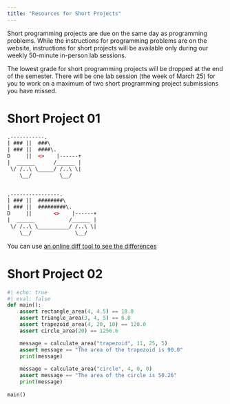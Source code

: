 ```yaml
---
title: "Resources for Short Projects"
---
```


Short programming projects are due on the same day as programming problems. While the instructions for programming problems are on the website, instructions for short projects will be available only during our weekly 50-minute in-person lab sessions. 

The lowest grade for short programming projects will be dropped at the end of the semester. There will be one lab session (the week of March 25) for you to work on a maximum of two short programming project submissions you have missed.

# Short Project 01

```html
.-----------.
| ### ||  ###\
| ### ||  ####\.
D     ||  <>    |------+
|  ______      /______ |
 \/ /..\ \_____/ /..\ \|
    \__/         \__/
  

.----------------.
| ### ||  ########\
| ### ||  #########\.
D     ||       <>    |------+
|  ______           /______ |
 \/ /..\ \__________/ /..\ \|
    \__/              \__/
```

You can use [an online diff tool to see the differences](https://www.diffchecker.com/osXlvMhn/)

# Short Project 02

```python
#| echo: true
#| eval: false
def main():
    assert rectangle_area(4, 4.5) == 18.0
    assert triangle_area(3, 4, 5) == 6.0
    assert trapezoid_area(4, 20, 10) == 120.0
    assert circle_area(20) == 1256.6

    message = calculate_area("trapezoid", 11, 25, 5)
    assert message == "The area of the trapezoid is 90.0"
    print(message)
    
    message = calculate_area("circle", 4, 0, 0)
    assert message == "The area of the circle is 50.26"
    print(message)
  
main()
```

